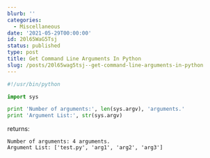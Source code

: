 ```yaml
---
blurb: ''
categories:
  - Miscellaneous
date: '2021-05-29T00:00:00'
id: 20l65WaG5Tsj
status: published
type: post
title: Get Command Line Arguments In Python
slug: /posts/20l65wag5tsj--get-command-line-arguments-in-python
---
```


```python
#!/usr/bin/python

import sys

print 'Number of arguments:', len(sys.argv), 'arguments.'
print 'Argument List:', str(sys.argv)
```

returns:

```
Number of arguments: 4 arguments.
Argument List: ['test.py', 'arg1', 'arg2', 'arg3']
```

